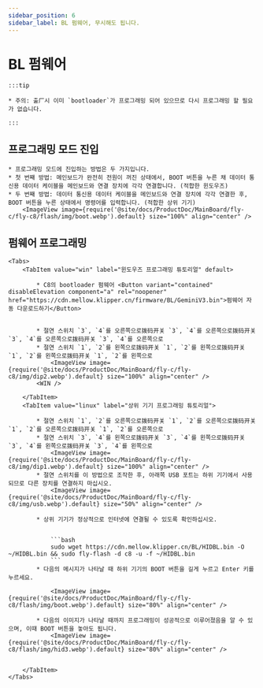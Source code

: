 ```yaml
---
sidebar_position: 6
sidebar_label: BL 펌웨어, 무시해도 됩니다.
---
```



# BL 펌웨어

    :::tip

    * 주의: 출⼚시 이미 `bootloader`가 프로그래밍 되어 있으므로 다시 프로그래밍 할 필요가 없습니다.

    :::

## 프로그래밍 모드 진입


    * 프로그래밍 모드에 진입하는 방법은 두 가지입니다.
    * 첫 번째 방법: 메인보드가 완전히 전원이 꺼진 상태에서, BOOT 버튼을 누른 채 데이터 통신용 데이터 케이블을 메인보드와 연결 장치에 각각 연결합니다. (적합한 윈도우즈)
    * 두 번째 방법: 데이터 통신용 데이터 케이블을 메인보드와 연결 장치에 각각 연결한 후, BOOT 버튼을 누른 상태에서 명령어를 입력합니다. (적합한 상위 기기)
        <ImageView image={require('@site/docs/ProductDoc/MainBoard/fly-c/fly-c8/flash/img/boot.webp').default} size="100%" align="center" />

## 펌웨어 프로그래밍
    <Tabs>
        <TabItem value="win" label="윈도우즈 프로그래밍 튜토리얼" default>

            * C8의 bootloader 펌웨어 <Button variant="contained" disableElevation component="a" rel="noopener" href="https://cdn.mellow.klipper.cn/firmware/BL/GeminiV3.bin">펌웨어 자동 다운로드하기</Button>


            * 절연 스위치 `3`, `4`를 오른쪽으로拨码开关 `3`, `4`를 오른쪽으로拨码开关 `3`, `4`를 오른쪽으로拨码开关 `3`, `4`를 오른쪽으로
            * 절연 스위치 `1`, `2`를 왼쪽으로拨码开关 `1`, `2`를 왼쪽으로拨码开关 `1`, `2`를 왼쪽으로拨码开关 `1`, `2`를 왼쪽으로
                <ImageView image={require('@site/docs/ProductDoc/MainBoard/fly-c/fly-c8/img/dip2.webp').default} size="100%" align="center" />
            <WIN />

        </TabItem>
        <TabItem value="linux" label="상위 기기 프로그래밍 튜토리얼">

            * 절연 스위치 `1`, `2`를 오른쪽으로拨码开关 `1`, `2`를 오른쪽으로拨码开关 `1`, `2`를 오른쪽으로拨码开关 `1`, `2`를 오른쪽으로
            * 절연 스위치 `3`, `4`를 왼쪽으로拨码开关 `3`, `4`를 왼쪽으로拨码开关 `3`, `4`를 왼쪽으로拨码开关 `3`, `4`를 왼쪽으로
                <ImageView image={require('@site/docs/ProductDoc/MainBoard/fly-c/fly-c8/img/dip1.webp').default} size="100%" align="center" />
            * 절연 스위치를 이 방법으로 조작한 후, 아래쪽 USB 포트는 하위 기기에서 사용되므로 다른 장치를 연결하지 마십시오.
                <ImageView image={require('@site/docs/ProductDoc/MainBoard/fly-c/fly-c8/img/usb.webp').default} size="50%" align="center" />

            * 상위 기기가 정상적으로 인터넷에 연결될 수 있도록 확인하십시오.


                ```bash
                sudo wget https://cdn.mellow.klipper.cn/BL/HIDBL.bin -O ~/HIDBL.bin && sudo fly-flash -d c8 -u -f ~/HIDBL.bin
                ```
            * 다음의 메시지가 나타날 때 하위 기기의 BOOT 버튼을 길게 누르고 Enter 키를 누르세요.

                <ImageView image={require('@site/docs/ProductDoc/MainBoard/fly-c/fly-c8/flash/img/boot.webp').default} size="80%" align="center" />

            * 다음의 이미지가 나타날 때까지 프로그래밍이 성공적으로 이루어졌음을 알 수 있으며, 이때 BOOT 버튼을 놓아도 됩니다.
                <ImageView image={require('@site/docs/ProductDoc/MainBoard/fly-c/fly-c8/flash/img/hid3.webp').default} size="80%" align="center" />


        </TabItem>
    </Tabs>

